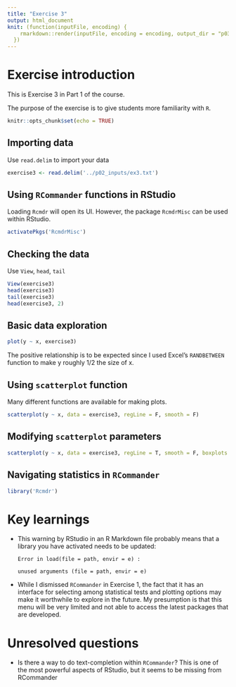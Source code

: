 ```yaml
---
title: "Exercise 3"
output: html_document
knit: (function(inputFile, encoding) {
    rmarkdown::render(inputFile, encoding = encoding, output_dir = "p03_outputs")
  })
---
```


# Exercise introduction

This is Exercise 3 in Part 1 of the course.

The purpose of the exercise is to give students more familiarity with `R`.

```r
knitr::opts_chunk$set(echo = TRUE)
```

## Importing data

Use `read.delim` to import your data

```r
exercise3 <- read.delim('../p02_inputs/ex3.txt')
```

## Using `RCommander` functions in RStudio

Loading `Rcmdr` will open its UI. However, the package `RcmdrMisc` can be used within RStudio.

```r
activatePkgs('RcmdrMisc')
```

## Checking the data

Use `View`, `head`, `tail`

```r
View(exercise3)
head(exercise3)
tail(exercise3)
head(exercise3, 2)
```

## Basic data exploration

```r
plot(y ~ x, exercise3)
```

The positive relationship is to be expected since I used Excel's `RANDBETWEEN` function to make y roughly 1/2 the size of x.

## Using `scatterplot` function

Many different functions are available for making plots.

```r
scatterplot(y ~ x, data = exercise3, regLine = F, smooth = F)
```

## Modifying `scatterplot` parameters

```r
scatterplot(y ~ x, data = exercise3, regLine = T, smooth = F, boxplots = F, xlab = 'X', ylab = 'Y', main = 'Scatterplot function plot')
```

## Navigating statistics in `RCommander`

```r
library('Rcmdr')
```

# Key learnings

-   This warning by RStudio in an R Markdown file probably means that a library you have activated needs to be updated:

    `Error in load(file = path, envir = e) :`

    `unused arguments (file = path, envir = e)`

-   While I dismissed `RCommander` in Exercise 1, the fact that it has an interface for selecting among statistical tests and plotting options may make it worthwhile to explore in the future. My presumption is that this menu will be very limited and not able to access the latest packages that are developed.

# Unresolved questions

-   Is there a way to do text-completion within `RCommander`? This is one of the most powerful aspects of RStudio, but it seems to be missing from RCommander

